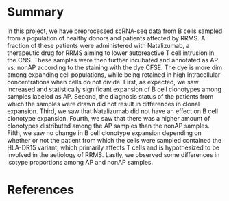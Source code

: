 # Summary

In this project, we have preprocessed scRNA-seq data from B cells sampled from a
population of healthy donors and patients affected by RRMS. A fraction of these
patients were administered with Natalizumab, a therapeutic drug for RRMS aiming
to lower autoreactive T cell intrusion in the CNS. These samples were then
further incubated and annotated as AP vs. nonAP according to the staining with
the dye CFSE. The dye is more dim among expanding cell populations, while being
retained in high intracellular concentrations when cells do not divide. First,
as expected, we saw increased and statistically significant expansion of B cell
clonotypes among samples labeled as AP. Second, the diagnosis status of the
patients from which the samples were drawn did not result in differences in
clonal expansion. Third, we saw that Natalizumab did not have an effect on B
cell clonotype expansion. Fourth, we saw that there was a higher amount of
clonotypes distributed among the AP samples than the nonAP samples. Fifth, we
saw no change in B cell clonotype expansion depending on whether or not the
patient from which the cells were sampled contained the HLA-DR15 variant, which
primarily affects T cells and is hypothesized to be involved in the aetiology of
RRMS. Lastly, we observed some differences in isotype proportions among AP and
nonAP samples.

# References